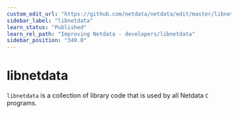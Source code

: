 ```yaml
---
custom_edit_url: "https://github.com/netdata/netdata/edit/master/libnetdata/README.md"
sidebar_label: "libnetdata"
learn_status: "Published"
learn_rel_path: "Improving Netdata - developers/libnetdata"
sidebar_position: "349.0"
---
```



# libnetdata

`libnetdata` is a collection of library code that is used by all Netdata `C` programs.


